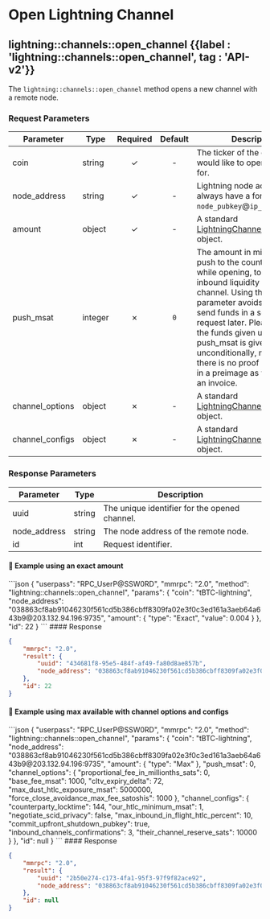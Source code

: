 
# Open Lightning Channel

## lightning::channels::open\_channel {{label : 'lightning::channels::open_channel', tag : 'API-v2'}}

The `lightning::channels::open_channel` method opens a new channel with a remote node.

### Request Parameters

| Parameter        | Type    | Required | Default | Description                                                                                                                                                                                                                                                                                                                                                                |
| ---------------- | ------- | :------: | :-----: | -------------------------------------------------------------------------------------------------------------------------------------------------------------------------------------------------------------------------------------------------------------------------------------------------------------------------------------------------------------------------- |
| coin             | string  |     ✓    |    -    | The ticker of the coin you would like to open a channel for.                                                                                                                                                                                                                                                                                                               |
| node\_address    | string  |     ✓    |    -    | Lightning node addresses always have a format of `node_pubkey`@`ip_address`:`port`.                                                                                                                                                                                                                                                                                        |
| amount           | object  |     ✓    |    -    | A standard [LightningChannelAmount](/komodo-defi-framework/api/common_structures/lightning/#lightning-channel-amount) object.                                                                                                                                                                                                                                              |
| push\_msat       | integer |     ✗    |   `0`   | The amount in millisatoshi to push to the counterparty while opening, to create inbound liquidity for the channel. Using the `push_msat` parameter avoids having to send funds in a separate request later. Please note that the funds given using push\_msat is given unconditionally, meaning that there is no proof of payment in a preimage as with paying an invoice. |
| channel\_options | object  |     ✗    |    -    | A standard [LightningChannelOptions](/komodo-defi-framework/api/common_structures/lightning/#lightning-channel-options) object.                                                                                                                                                                                                                                            |
| channel\_configs | object  |     ✗    |    -    | A standard [LightningChannelConfig](/komodo-defi-framework/api/common_structures/lightning/#lightning-channel-config) object.                                                                                                                                                                                                                                              |

### Response Parameters

| Parameter     | Type   | Description                                   |
| ------------- | ------ | --------------------------------------------- |
| uuid          | string | The unique identifier for the opened channel. |
| node\_address | string | The node address of the remote node.          |
| id            | int    | Request identifier.                           |

#### 📌 Example using an exact amount

<CodeGroup title="Open Channel (Exact Amount)" tag="POST" label="open_channel" mm2MethodDecorate="true">
  ```json
  {
    "userpass": "RPC_UserP@SSW0RD",
    "mmrpc": "2.0",
    "method": "lightning::channels::open_channel",
    "params": {
      "coin": "tBTC-lightning",
      "node_address": "038863cf8ab91046230f561cd5b386cbff8309fa02e3f0c3ed161a3aeb64a643b9@203.132.94.196:9735",
      "amount": {
        "type": "Exact",
        "value": 0.004
      }
    },
    "id": 22
  }
  ```
</CodeGroup>

<CollapsibleSection expandedText="Hide Response" collapsedText="Show Response">
  #### Response

  ```json
  {
      "mmrpc": "2.0",
      "result": {
          "uuid": "434681f8-95e5-484f-af49-fa80d8ae857b",
          "node_address": "038863cf8ab91046230f561cd5b386cbff8309fa02e3f0c3ed161a3aeb64a643b9@233.112.95.142:9735"
      },
      "id": 22
  }
  ```
</CollapsibleSection>

#### 📌 Example using max available with channel options and configs

<CodeGroup title="Open Channel (Max Amount with Options)" tag="POST" label="open_channel" mm2MethodDecorate="true">
  ```json
  {
    "userpass": "RPC_UserP@SSW0RD",
    "mmrpc": "2.0",
    "method": "lightning::channels::open_channel",
    "params": {
      "coin": "tBTC-lightning",
      "node_address": "038863cf8ab91046230f561cd5b386cbff8309fa02e3f0c3ed161a3aeb64a643b9@203.132.94.196:9735",
      "amount": {
        "type": "Max"
      },
      "push_msat": 0,
      "channel_options": {
        "proportional_fee_in_millionths_sats": 0,
        "base_fee_msat": 1000,
        "cltv_expiry_delta": 72,
        "max_dust_htlc_exposure_msat": 5000000,
        "force_close_avoidance_max_fee_satoshis": 1000
      },
      "channel_configs": {
        "counterparty_locktime": 144,
        "our_htlc_minimum_msat": 1,
        "negotiate_scid_privacy": false,
        "max_inbound_in_flight_htlc_percent": 10,
        "commit_upfront_shutdown_pubkey": true,
        "inbound_channels_confirmations": 3,
        "their_channel_reserve_sats": 10000
      }
    },
    "id": null
  }
  ```
</CodeGroup>

<CollapsibleSection expandedText="Hide Response" collapsedText="Show Response">
  #### Response

  ```json
  {
      "mmrpc": "2.0",
      "result": {
          "uuid": "2b50e274-c173-4fa1-95f3-97f9f82ace92",
          "node_address": "038863cf8ab91046230f561cd5b386cbff8309fa02e3f0c3ed161a3aeb64a643b9@203.132.94.196:9735"
      },
      "id": null
  }
  ```
</CollapsibleSection>
